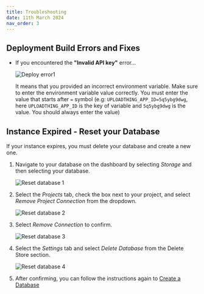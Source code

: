 ```yaml
---
title: Troubleshooting
date: 11th March 2024
nav_order: 3
---
```


## Deployment Build Errors and Fixes

- If you encountered the **"Invalid API key"** error...

  ![Deploy error1](/assets/img/fresco-images/deploy-error2.png)

  It means that you provided an incorrect environment variable. Make sure to enter the environment variable value correctly. You must enter the value that starts after `=` symbol
  (e.g: `UPLOADTHING_APP_ID=5q5ybg9dwg`, here `UPLOADTHING_APP_ID` is the key of variable and `5q5ybg9dwg` is the value. You should always enter the value)

## Instance Expired - Reset your Database

If your instance expires, you must delete your database and create a new one.

1. Navigate to your database on the dashboard by selecting _Storage_ and then selecting your database.

   ![Reset database 1](/assets/img/fresco-images/reset-db-1.png)

2. Select the _Projects_ tab, check the box next to your project, and select _Remove Project Connection_ from the dropdown.

   ![Reset database 2](/assets/img/fresco-images/reset-db-2.png)

3. Select _Remove Connection_ to confirm.

   ![Reset database 3](/assets/img/fresco-images/reset-db-3.png)

4. Select the _Settings_ tab and select _Delete Database_ from the Delete Store section.

   ![Reset database 4](/assets/img/fresco-images/reset-db-4.png)

5. After confirming, you can follow the instructions again to [Create a Database](#create-your-database)
